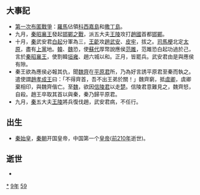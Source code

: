 {{yearTOC|-259|[[周赧王|周赧王]]五十六年 [[魯頃公|魯頃公]]二十一年 [[齊王建|齊王建]]六年 [[趙孝成王|趙孝成王]]七年 [[魏安僖王|魏安僖王]]十八年 [[韓桓惠王|韓桓惠王]]十四年 [[秦昭襄王|秦昭襄王]]四十八年 [[楚考烈王|楚考烈王]]四年 [[衛懷君|衛懷君]]三十四年 [[燕武成王|燕武成王]]十三年}}

== 大事記 ==
*[[第一次布匿戰爭|第一次布匿戰爭]]：[[古羅馬|羅馬]]佔領[[科西嘉島|科西嘉島]]和[[撒丁島|撒丁島]]。
*九月，[[秦昭襄王|秦昭襄王]]發起[[邯鄲之戰|邯鄲之戰]]，派五大夫[[王陵|王陵]]攻打[[趙國|趙國]]首都[[邯鄲|邯鄲]]。
*十月，[[秦|秦]]武安君[[白起|白起]]分軍為三，[[王齕|王齕]]攻[[趙|趙]][[武安|武安]]、[[皮牢|皮牢]]，拔之。[[司馬梗|司馬梗]]北定[[太原|太原]]，盡有[[上黨|上黨]]地。[[韩国_(战国)|韓]]、[[魏国_(战国)|魏]]恐，使[[蘇代|蘇代]]厚幣說應侯[[范雎|范雎]]，范雎恐白起功過於己，言於[[秦昭襄王|秦昭襄王]]，使割韓[[垣雍|垣雍]]、趙六城以和。正月，皆罷兵。武安君由是與應侯有隙。
*秦王欲為應侯必報其仇，聞[[魏齊|魏齊]]在[[平原君|平原君]]所，乃為好言誘平原君至秦而執之。遣使謂[[趙孝成王|趙孝成王]]曰：「不得齊首，吾不出王弟於關！」魏齊窮，抵[[虞卿|虞卿]]，虞卿棄相印，與魏齊偕亡。至[[魏国_(战国)|魏]]，欲因[[信陵君|信陵君]]以走[[楚|楚]]。信陵君意難見之，魏齊怒，自殺。趙王卒取其首以與秦，秦乃歸平原君。
*九月，[[秦|秦]]五大夫[[王陵|王陵]]將兵復伐趙，武安君病，不任行。

== 出生 ==
*[[秦始皇|秦始皇]]，[[秦朝|秦朝]]开国皇帝，中国第一个[[中国皇帝|皇帝]]([[前210年|前210年]]逝世)。

== 逝世 ==
{{Wikisource year mention}}
*

[[Category:前259年|*]]
[[Category:前250年代|9年]]
[[Category:前3世纪各年|59]]